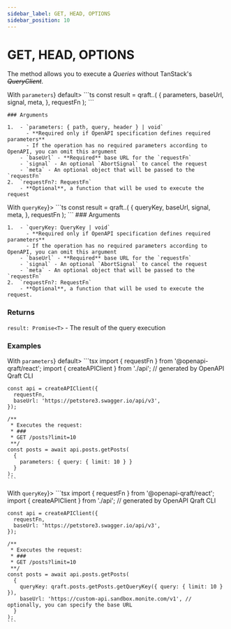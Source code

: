 ```yaml
---
sidebar_label: GET, HEAD, OPTIONS
sidebar_position: 10
---
```



# GET, HEAD, OPTIONS

The method allows you to execute a _Queries_ without TanStack's ~~_QueryClient_~~.

<Tabs>
  <TabItem value="with-parameters" label={<span style={{verticalAlign: 'middle'}}>With <code>parameters</code></span>} default>
    ```ts
    const result = qraft.<service>.<operation>(
      {
        parameters,
        baseUrl,
        signal,
        meta,
      },
      requestFn
    );
    ```

    ### Arguments

    1.  - `parameters: { path, query, header } | void`
          - **Required only if OpenAPI specification defines required parameters**
          - If the operation has no required parameters according to OpenAPI, you can omit this argument
        - `baseUrl` - **Required** base URL for the `requestFn`
        - `signal` - An optional `AbortSignal` to cancel the request
        - `meta` - An optional object that will be passed to the `requestFn`
    2.  `requestFn?: RequestFn`
        - **Optional**, a function that will be used to execute the request
  </TabItem>
  <TabItem value="with-query-key" label={<span style={{verticalAlign: 'middle'}}>With <code>queryKey</code></span>}>
    ```ts
    const result = qraft.<service>.<operation>(
      {
        queryKey,
        baseUrl,
        signal,
        meta,
      },
      requestFn
    );
    ```
    ### Arguments

    1.  - `queryKey: QueryKey | void`
          - **Required only if OpenAPI specification defines required parameters**
          - If the operation has no required parameters according to OpenAPI, you can omit this argument
        - `baseUrl` - **Required** base URL for the `requestFn`
        - `signal` - An optional `AbortSignal` to cancel the request
        - `meta` - An optional object that will be passed to the `requestFn`
    2.  `requestFn?: RequestFn`
        - **Optional**, a function that will be used to execute the request.
  </TabItem>
</Tabs>

### Returns

`result: Promise<T>` - The result of the query execution

### Examples

<Tabs>
  <TabItem value="with-parameters" label={<span>With <code>parameters</code></span>} default>
    ```tsx
    import { requestFn } from '@openapi-qraft/react';
    import { createAPIClient } from './api'; // generated by OpenAPI Qraft CLI

    const api = createAPIClient({
      requestFn,
      baseUrl: 'https://petstore3.swagger.io/api/v3',
    });

    /**
     * Executes the request:
     * ###
     * GET /posts?limit=10
     **/
    const posts = await api.posts.getPosts(
      {
        parameters: { query: { limit: 10 } }
      }
    );
    ```
  </TabItem>
  <TabItem value="with-query-key" label={<span>With <code>queryKey</code></span>}>
    ```tsx
    import { requestFn } from '@openapi-qraft/react';
    import { createAPIClient } from './api'; // generated by OpenAPI Qraft CLI

    const api = createAPIClient({
      requestFn,
      baseUrl: 'https://petstore3.swagger.io/api/v3',
    });

    /**
     * Executes the request:
     * ###
     * GET /posts?limit=10
     **/
    const posts = await api.posts.getPosts(
      {
        queryKey: qraft.posts.getPosts.getQueryKey({ query: { limit: 10 } }),
        baseUrl: 'https://custom-api.sandbox.monite.com/v1', // optionally, you can specify the base URL
      }
    );
    ```
  </TabItem>
</Tabs>
